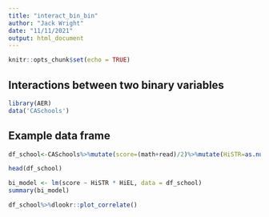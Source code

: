 ```yaml
---
title: "interact_bin_bin"
author: "Jack Wright"
date: "11/11/2021"
output: html_document
---
```


```r
knitr::opts_chunk$set(echo = TRUE)
```


## Interactions between two binary variables

```r
library(AER)
data('CASchools')
```

## Example data frame
```r
df_school<-CASchools%>%mutate(score=(math+read)/2)%>%mutate(HiSTR=as.numeric(students/teachers)>=20)%>%mutate(HiEL=as.numeric(english>=10))%>%select(c(score,HiSTR,HiEL))

head(df_school)
```
```r
bi_model <- lm(score ~ HiSTR * HiEL, data = df_school)
summary(bi_model)
```
```r
df_school%>%dlookr::plot_correlate()
```

